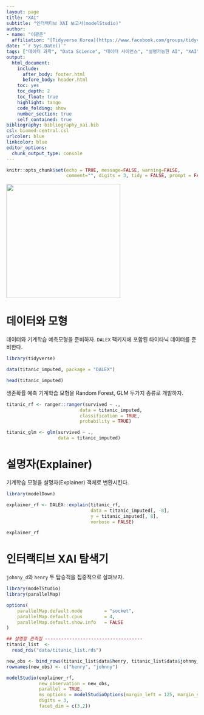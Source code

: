 ```yaml
---
layout: page
title: "XAI"
subtitle: "인터랙티브 XAI 보고서(modelStudio)"
author:
- name: "이광춘"
  affiliation: "[Tidyverse Korea](https://www.facebook.com/groups/tidyverse/)"
date: "`r Sys.Date()`"
tags: ["데이터 과학", "Data Science", "데이터 사이언스", "설명가능한 AI", "XAI", "Explainable AI", "관측점", "instance", "explanation", "설명", "보고서", "인터랙티브", "modelStudio"]
output:
  html_document: 
    include:
      after_body: footer.html
      before_body: header.html
    toc: yes
    toc_depth: 2
    toc_float: true
    highlight: tango
    code_folding: show
    number_section: true
    self_contained: true
bibliography: bibliography_xai.bib
csl: biomed-central.csl
urlcolor: blue
linkcolor: blue
editor_options: 
  chunk_output_type: console
---
```


```r
knitr::opts_chunk$set(echo = TRUE, message=FALSE, warning=FALSE,
                      comment="", digits = 3, tidy = FALSE, prompt = FALSE, fig.align = 'center')

```

![](fig/modelStudio_logo.gif){width="300"}

# 데이터와 모형 {#titanic-model-data}

데이터와 기계학습 예측모형을 준비하자. `DALEX` 팩키지에 포함된 타이타닉 데이터를 준비한다.

```r
library(tidyverse)

data(titanic_imputed, package = "DALEX")

head(titanic_imputed)
```

생존확률 예측 기계학습 모형을 Random Forest, GLM 두가지 종류로 개발하자.

```r
titanic_rf <- ranger::ranger(survived ~ ., 
                           data = titanic_imputed, 
                           classification = TRUE, 
                           probability = TRUE)

titanic_glm <- glm(survived ~ ., 
                   data = titanic_imputed)
```

# 설명자(Explainer) {#titanic-model-data-explainer}

기계학습 모형을 설명자(Explainer) 객체로 변환시킨다.

```r
library(modelDown)

explainer_rf <- DALEX::explain(titanic_rf,
                               data = titanic_imputed[, -8], 
                               y = titanic_imputed[, 8], 
                               verbose = FALSE)

explainer_rf
```

# 인터랙티브 XAI 탐색기 {#titanic-model-data-modelStudio}

`johnny_d`와 `henry` 두 탑승객을 집중적으로 살펴보자.

```r
library(modelStudio)
library(parallelMap)

options(
    parallelMap.default.mode        = "socket",
    parallelMap.default.cpus        = 4,
    parallelMap.default.show.info   = FALSE
)

## 설명할 관측점 ------------------------------------
titanic_list  <-  
  read_rds("data/titanic_list.rds")

new_obs <- bind_rows(titanic_list$data$henry, titanic_list$data$johnny_d)
rownames(new_obs) <- c("henry", "johnny")

modelStudio(explainer_rf, 
            new_observation = new_obs,
            parallel = TRUE,
            ms_options = modelStudioOptions(margin_left = 125, margin_ytitle = 90),
            digits = 3,
            facet_dim = c(3,2))

```
